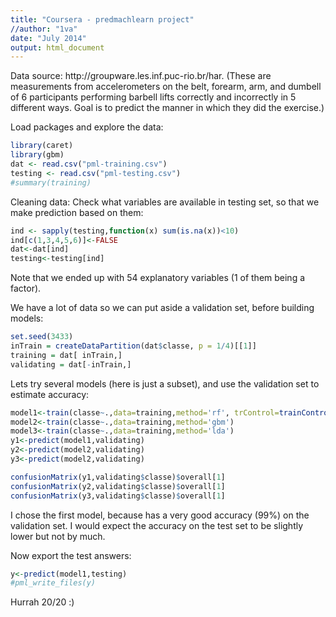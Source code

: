 ```yaml
---
title: "Coursera - predmachlearn project"
//author: "1va"
date: "July 2014"
output: html_document
---
```

Data source: http://groupware.les.inf.puc-rio.br/har. (These are measurements from accelerometers on the belt, forearm, arm, and dumbell of 6 participants performing barbell lifts correctly and incorrectly in 5 different ways. Goal is to predict the manner in which they did the exercise.)

Load packages and explore the data:
```r
library(caret)
library(gbm)
dat <- read.csv("pml-training.csv")
testing <- read.csv("pml-testing.csv")
#summary(training)
```
Cleaning data: Check what variables are available in testing set, so that we make prediction based on them:
```r
ind <- sapply(testing,function(x) sum(is.na(x))<10)
ind[c(1,3,4,5,6)]<-FALSE
dat<-dat[ind]
testing<-testing[ind]
```
Note that we ended up with 54 explanatory variables (1 of them being a factor).

We have a lot of data so we can put aside a validation set, before building models:
```r
set.seed(3433)
inTrain = createDataPartition(dat$classe, p = 1/4)[[1]]
training = dat[ inTrain,]
validating = dat[-inTrain,]
```

Lets try several models (here is just a subset), and use the validation set to estimate accuracy:
```r
model1<-train(classe~.,data=training,method='rf', trControl=trainControl(method = "cv"))
model2<-train(classe~.,data=training,method='gbm')
model3<-train(classe~.,data=training,method='lda')
y1<-predict(model1,validating)
y2<-predict(model2,validating)
y3<-predict(model2,validating)

confusionMatrix(y1,validating$classe)$overall[1]
confusionMatrix(y2,validating$classe)$overall[1]
confusionMatrix(y3,validating$classe)$overall[1]
```

I chose the first model, because has a very good accuracy (99%) on the validation set. I would expect the accuracy on the test set to be slightly lower but not by much.

Now export the test answers:
```r
y<-predict(model1,testing)
#pml_write_files(y)
```
Hurrah 20/20 :)